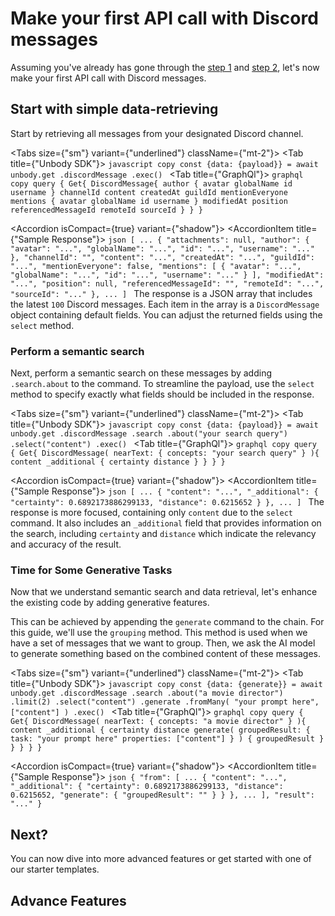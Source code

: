 
# Make your first API call with Discord messages
Assuming you've already has gone through the [step 1](/get-started/step-1-setup) and [step 2](/get-started/step-2-building), let's now make your first API call with Discord messages.

## Start with simple data-retrieving
Start by retrieving all messages from your designated Discord channel.

<Tabs size={"sm"} variant={"underlined"} className={"mt-2"}>
    <Tab title={"Unbody SDK"}>
        ```javascript copy
        const {data: {payload}} = await unbody.get
            .discordMessage
            .exec()
        ```
    </Tab>
    <Tab title={"GraphQl"}>
        ```graphql copy
        query {
            Get{
                DiscordMessage{
                    author {
                        avatar
                        globalName
                        id
                        username
                    }
                    channelId
                    content
                    createdAt
                    guildId
                    mentionEveryone
                    mentions {
                        avatar
                        globalName
                        id
                        username
                    }
                    modifiedAt
                    position
                    referencedMessageId
                    remoteId
                    sourceId
                }
            }
        }
        ```
    </Tab>
</Tabs>

<Accordion isCompact={true} variant={"shadow"}>
    <AccordionItem title={"Sample Response"}>
        ```json
        [
            ...
            {
                "attachments": null,
                "author": {
                    "avatar": "...",
                    "globalName": "...",
                    "id": "...",
                    "username": "..."
                },
                "channelId": "",
                "content": "...",
                "createdAt": "...",
                "guildId": "...",
                "mentionEveryone": false,
                "mentions": [
                    {
                        "avatar": "...",
                        "globalName": "...",
                        "id": "...",
                        "username": "..."
                    }
                ],
                "modifiedAt": "...",
                "position": null,
                "referencedMessageId": "",
                "remoteId": "...",
                "sourceId": "..."
            },
            ...
        ]
        ```
    </AccordionItem>
</Accordion>
The response is a JSON array that includes the latest `100` Discord messages. Each item in the array
is a `DiscordMessage` object containing default fields. You can adjust the returned fields using the
`select` method.

### Perform a semantic search

Next, perform a semantic search on these messages by adding `.search.about` to the command. To streamline the
payload, use the `select` method to specify exactly what fields should be included in the response.

<Tabs size={"sm"} variant={"underlined"} className={"mt-2"}>
    <Tab title={"Unbody SDK"}>
        ```javascript copy
        const {data: {payload}} = await unbody.get
            .discordMessage
            .search
            .about("your search query")
            .select("content")
            .exec()
        ```
    </Tab>
    <Tab title={"GraphQl"}>
        ```graphql copy
        query {
            Get{
                DiscordMessage(
                    nearText: {
                        concepts: "your search query"
                    }
                ){
                    content
                    _additional {
                        certainty
                        distance
                    }
                }
            }
        }
        ```
    </Tab>
</Tabs>

<Accordion isCompact={true} variant={"shadow"}>
    <AccordionItem title={"Sample Response"}>
        ```json
        [
            ...
            {
                "content": "...",
                "_additional": {
                    "certainty": 0.6892173886299133,
                    "distance": 0.6215652
                }
            },
            ...
        ]
        ```
    </AccordionItem>
</Accordion>
The response is more focused, containing only `content` due to the `select` command. It also includes an
`_additional` field that provides information on the search, including `certainty` and `distance` which
indicate the relevancy and accuracy of the result.

### Time for Some Generative Tasks

Now that we understand semantic search and data retrieval, let's enhance the existing code by adding
generative features.

This can be achieved by appending the `generate` command to the chain. For this guide, we'll use the
`grouping` method. This method is used when we have a set of messages that we want to group. Then, we ask
the AI model to generate something based on the combined content of these messages.

<Tabs size={"sm"} variant={"underlined"} className={"mt-2"}>
    <Tab title={"Unbody SDK"}>
        ```javascript copy
        const {data: {generate}} = await unbody.get
            .discordMessage
            .search
            .about("a movie director")
            .limit(2)
            .select("content")
            .generate
            .fromMany(
                "your prompt here",
                ["content"]
            )
            .exec()
        ```
    </Tab>
    <Tab title={"GraphQl"}>
        ```graphql copy
        query {
            Get{
                DiscordMessage(
                    nearText: {
                        concepts: "a movie director"
                    }
                ){
                    content
                    _additional {
                        certainty
                        distance
                        generate(
                            groupedResult: {
                                task: "your prompt here"
                                properties: ["content"]
                            }
                        ) {
                            groupedResult
                        }
                    }
                }
            }
        }
        ```
    </Tab>
</Tabs>

<Accordion isCompact={true} variant={"shadow"}>
    <AccordionItem title={"Sample Response"}>
        ```json
        {
            "from": [
                ...
                {
                    "content": "...",
                    "_additional": {
                        "certainty": 0.6892173886299133,
                        "distance": 0.6215652,
                        "generate": {
                            "groupedResult": ""
                        }
                    }
                },
                ...
            ],
            "result": "..."
        }
        ```
    </AccordionItem>
</Accordion>

## Next?
You can now dive into more advanced features or get started with one of our starter templates.
## Advance Features
<PageItems>
</PageItems>
